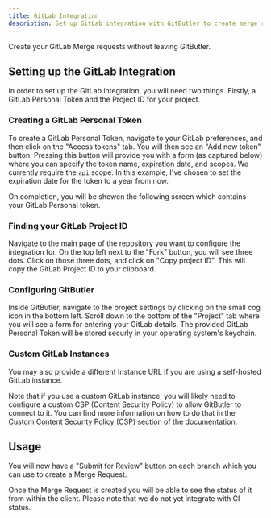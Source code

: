 ```yaml
---
title: GitLab Integration
description: Set up GitLab integration with GitButler to create merge requests directly from the client using personal access tokens.
---
```



Create your GitLab Merge requests without leaving GitButler.

## Setting up the GitLab Integration

In order to set up the GitLab integration, you will need two things. Firstly, a GitLab Personal Token and the Project ID for your project.

### Creating a GitLab Personal Token

To create a GitLab Personal Token, navigate to your GitLab preferences, and then click on the "Access tokens" tab. You will then see an "Add new token" button. Pressing this button will provide you with a form (as captured below) where you can specify the token name, expiration date, and scopes. We currently require the `api` scope. In this example, I've chosen to set the expiration date for the token to a year from now.

<ImageSection className="mx-auto" src="/gitlab/pat-create.png" />

On completion, you will be showen the following screen which contains your GitLab Personal token.

<ImageSection className="mx-auto" src="/gitlab/pat-created.png" />

### Finding your GitLab Project ID

Navigate to the main page of the repository you want to configure the integration for. On the top left next to the "Fork" button, you will see three dots. Click on those three dots, and click on "Copy project ID". This will copy the GitLab Project ID to your clipboard.

<ImageSection className="mx-auto" src="/gitlab/copy-project-id.png" />

### Configuring GitButler

Inside GitButler, navigate to the project settings by clicking on the small cog icon in the bottom left. Scroll down to the bottom of the "Project" tab where you will see a form for entering your GitLab details. The provided GitLab Personal Token will be stored securly in your operating system's keychain.

<ImageSection className="mx-auto" src="/gitlab/configure-gitbutler.png" />

### Custom GitLab Instances

You may also provide a different Instance URL if you are using a self-hosted GitLab instance.

Note that if you use a custom GitLab instance, you will likely need to configure a custom CSP (Content Security Policy) to allow GitButler to connect to it. You can find more information on how to do that in the [Custom Content Security Policy (CSP)](/troubleshooting/custom-csp) section of the documentation.

## Usage

You will now have a "Submit for Review" button on each branch which you can use to create a Merge Request.

<ImageSection className="mx-auto" src="/gitlab/submit-for-review.png" />

Once the Merge Request is created you will be able to see the status of it from within the client. Please note that we do not yet integrate with CI status.

<ImageSection className="mx-auto" src="/gitlab/review-card.png" />

